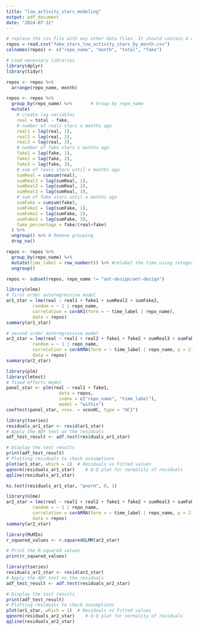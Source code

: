 ```yaml
---
title: "low_activity_stars_modeling"
output: pdf_document
date: "2024-07-31"
---
```


```r
# replace the csv file with any other data files. It should contain 4 columns: repo name, month, number of total stars in that month, number of fake stars in that month
repos = read.csv("fake_stars_low_activity_stars_by_month.csv")
colnames(repos) <- c("repo_name", "month", "total", "fake")

```

```r

# Load necessary libraries
library(dplyr)
library(tidyr)

repos <- repos %>%
  arrange(repo_name, month)

repos <- repos %>%
  group_by(repo_name) %>%       # Group by repo_name
  mutate(
    # create lag variables
    real = total - fake,
    # number of reals stars x months ago
    real1 = lag(real, 1),
    real2 = lag(real, 2),
    real3 = lag(real, 3),
    # number of fake stars x months ago
    fake1 = lag(fake, 1),
    fake2 = lag(fake, 2),
    fake3 = lag(fake, 3),
    # sum of reals stars until x months ago
    sumReal = cumsum(real),
    sumReal1 = lag(sumReal, 1),
    sumReal2 = lag(sumReal, 2),
    sumReal3 = lag(sumReal, 3),
    # sum of fake stars until x months ago
    sumFake = cumsum(fake),
    sumFake1 = lag(sumFake, 1),
    sumFake2 = lag(sumFake, 2),
    sumFake3 = lag(sumFake, 3),
    fake_percentage = fake/(real+fake)
  ) %>%
  ungroup() %>% # Remove grouping
  drop_na()

repos <- repos %>%
  group_by(repo_name) %>%
  mutate(time_label = row_number()) %>% #relabel the time using integers starting from 1
  ungroup()

repos <- subset(repos, repo_name != "ant-design/ant-design")

```

```r
library(nlme)
# first order autoregressive model
ar1_star = lme(real ~ real1 + fake1 + sumReal2 + sumFake2,
          random = ~ 1 | repo_name,
          correlation = corAR1(form = ~ time_label | repo_name),
          data = repos)
summary(ar1_star)
```
```r
# second order autoregressive model
ar2_star = lme(real ~ real1 + real2 + fake1 + fake2 + sumReal3 + sumFake3,
          random = ~ 1 | repo_name,
          correlation = corARMA(form = ~ time_label | repo_name, p = 2),
          data = repos)
summary(ar2_star)
```

```r
library(plm)
library(lmtest)
# fixed effects model 
panel_star <- plm(real ~ real1 + fake1, 
                    data = repos,
                    index = c("repo_name", "time_label"), 
                    model = "within")
coeftest(panel_star, vcov. = vcovHC, type = "HC1")
```

```r
library(tseries)
residuals_ar1_star <- resid(ar1_star)
# Apply the ADF test on the residuals
adf_test_result <- adf.test(residuals_ar1_star)

# Display the test results
print(adf_test_result)
# Plotting residuals to check assumptions
plot(ar1_star, which = 1)  # Residuals vs Fitted values
qqnorm(residuals_ar1_star)    # Q-Q plot for normality of residuals
qqline(residuals_ar1_star)
```

```r
ks.test(residuals_ar1_star, "pnorm", 0, 1)

```

```r
library(nlme)
ar2_star = lme(real ~ real1 + real2 + fake1 + fake2 + sumReal3 + sumFake3,
          random = ~ 1 | repo_name,
          correlation = corARMA(form = ~ time_label | repo_name, p = 2),
          data = repos)
summary(ar2_star)
```

```r
library(MuMIn)
r_squared_values <- r.squaredGLMM(ar2_star)

# Print the R-squared values
print(r_squared_values)
```
```r
library(tseries)
residuals_ar2_star <- resid(ar2_star)
# Apply the ADF test on the residuals
adf_test_result <- adf.test(residuals_ar2_star)

# Display the test results
print(adf_test_result)
# Plotting residuals to check assumptions
plot(ar1_star, which = 1)  # Residuals vs Fitted values
qqnorm(residuals_ar2_star)    # Q-Q plot for normality of residuals
qqline(residuals_ar2_star)
```
